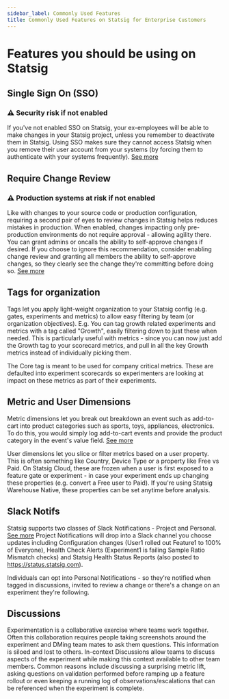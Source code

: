 ```yaml
---
sidebar_label: Commonly Used Features
title: Commonly Used Features on Statsig for Enterprise Customers
---
```


# Features you should be using on Statsig

## Single Sign On (SSO)
### ⚠️ Security risk if not enabled 
If you've not enabled SSO on Statsig, your ex-employees will be able to make changes in your Statsig project, unless you remember to deactivate them in Statsig. Using SSO makes sure they cannot access Statsig when you remove their user account from your systems (by forcing them to authenticate with your systems frequently). [See more](https://docs.statsig.com/access-management/sso/overview) 

## Require Change Review
### ⚠️ Production systems at risk if not enabled
Like with changes to your source code or production configuration, requiring a second pair of eyes to review changes in Statsig helps reduces mistakes in production. When enabled, changes impacting only pre-production environments do not require approval - allowing agility there. You can grant admins or oncalls the ability to self-approve changes if desired. If you choose to ignore this recommendation, consider enabling change review and granting all members the ability to self-approve changes, so they clearly see the change they're committing before doing so. [See more](https://docs.statsig.com/access-management/sso/overview) 

## Tags for organization
Tags let you apply light-weight organization to your Statsig config (e.g. gates, experiments and metrics) to allow easy filtering by team (or organization objectives). E.g. You can tag growth related experiments and metrics with a tag called "Growth", easily filtering down to just these when needed. This is particularly useful with metrics - since you can now just add the Growth tag to your scorecard metrics, and pull in all the key Growth metrics instead of individually picking them.

The Core tag is meant to be used for company critical metrics. These are defaulted into experiment scorecards so experimenters are looking at impact on these metrics as part of their experiments.

## Metric and User Dimensions
Metric dimensions let you break out  breakdown an event such as add-to-cart into product categories such as sports, toys, appliances, electronics. To do this, you would simply log add-to-cart events and provide the product category in the event's value field. [See more]((https://docs.statsig.com/metrics/metric-dimensions))

User dimensions let you slice or filter metrics based on a user property. This is often something like Country, Device Type or a property like Free vs Paid. On Statsig Cloud, these are frozen when a user is first exposed to a feature gate or experiment - in case your experiment ends up changing these properties (e.g. convert a Free user to Paid). If you're using Statsig Warehouse Native, these properties can be set anytime before analysis. 

## Slack Notifs
Statsig supports two classes of Slack Notifications -  Project and Personal. [See more](https://docs.statsig.com/integrations/slack)
Project Notifications will drop into a Slack channel you choose updates including Configuration changes (User1 rolled out Feature1 to 100% of Everyone), Health Check Alerts (Experiment1 is failing Sample Ratio Mismatch checks) and Statsig Health Status Reports (also posted to https://status.statsig.com). 

Individuals can opt into Personal Notifications - so they're notified when tagged in discussions, invited to review a change or there's a change on an experiment they're following. 

## Discussions
Experimentation is a collaborative exercise where teams work together. Often this collaboration requires people taking screenshots around the experiment and DMing team mates to ask them questions. This information is siloed and lost to others. In-context Discussions allow teams to discuss aspects of the experiment while making this context available to other team members. Common reasons include discussing a surprising metric lift, asking questions on validation  performed before ramping up a feature rollout or even keeping a running log of observations/escalations that can be referenced when the experiment is complete. 
